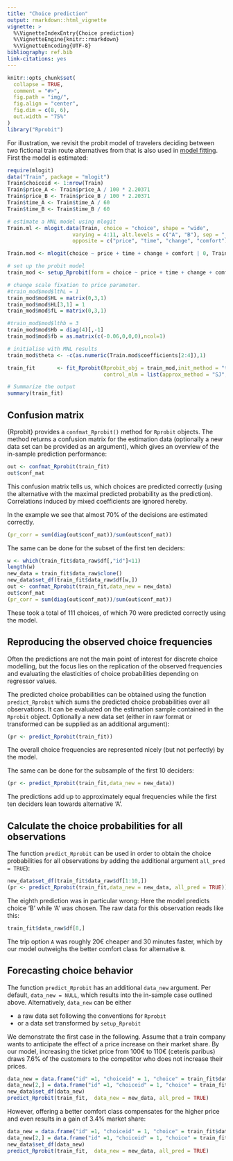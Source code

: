 ```yaml
---
title: "Choice prediction"
output: rmarkdown::html_vignette
vignette: >
  %\VignetteIndexEntry{Choice prediction}
  %\VignetteEngine{knitr::rmarkdown}
  %\VignetteEncoding{UTF-8}
bibliography: ref.bib
link-citations: yes  
---
```


```r
knitr::opts_chunk$set(
  collapse = TRUE,
  comment = "#>",
  fig.path = "img/",
  fig.align = "center",
  fig.dim = c(8, 6), 
  out.width = "75%"
)
library("Rprobit")
```
For illustration, we revisit the probit model of travelers deciding between two fictional train route alternatives from that is also used in  [model fitting](model_fitting.html). First the model is estimated:

```r
require(mlogit)
data("Train", package = "mlogit")
Train$choiceid <- 1:nrow(Train)
Train$price_A <- Train$price_A / 100 * 2.20371
Train$price_B <- Train$price_B / 100 * 2.20371
Train$time_A <- Train$time_A / 60
Train$time_B <- Train$time_B / 60

# estimate a MNL model using mlogit
Train.ml <- mlogit.data(Train, choice = "choice", shape = "wide",
                     varying = 4:11, alt.levels = c("A", "B"), sep = "_",
                     opposite = c("price", "time", "change", "comfort"))

Train.mod <- mlogit(choice ~ price + time + change + comfort | 0, Train.ml, reflevel = "A", R=500)

# set up the probit model
train_mod <- setup_Rprobit(form = choice ~ price + time + change + comfort | 0 ,  data_raw = Train,  ids = c("id"))

# change scale fixation to price parameter. 
#train_mod$mod$lthL = 1
train_mod$mod$HL = matrix(0,3,1)
train_mod$mod$HL[3,1] = 1
train_mod$mod$fL = matrix(0,3,1)

#train_mod$mod$lthb = 3
train_mod$mod$Hb = diag(4)[,-1]
train_mod$mod$fb = as.matrix(c(-0.06,0,0,0),ncol=1)

# initialise with MNL results
train_mod$theta <- -c(as.numeric(Train.mod$coefficients[2:4]),1)

train_fit       <- fit_Rprobit(Rprobit_obj = train_mod,init_method = "theta", 
                               control_nlm = list(approx_method = "SJ",probit = FALSE,hess = 0))

# Summarize the output
summary(train_fit)

```

## Confusion matrix 
{Rprobit} provides a `confmat_Rprobit()` method for `Rprobit` objects. 
The method returns a confusion matrix for the estimation data (optionally a new data set can be provided as an argument), which gives an overview of the 
in-sample prediction performance:
 

```r
out <- confmat_Rprobit(train_fit)
out$conf_mat
```

This confusion matrix tells us, which choices are predicted correctly (using the alternative with the maximal predicted probability as the prediction). Correlations induced by mixed coefficients are ignored hereby. 

In the example we see that almost 70% of the decisions are estimated correctly. 

```r
(pr_corr = sum(diag(out$conf_mat))/sum(out$conf_mat))
```

The same can be done for the subset of the first ten deciders: 

```r
w <- which(train_fit$data_raw$df[,"id"]<11)
length(w)
new_data = train_fit$data_raw$clone()
new_data$set_df(train_fit$data_raw$df[w,])
out <- confmat_Rprobit(train_fit,data_new = new_data)
out$conf_mat
(pr_corr = sum(diag(out$conf_mat))/sum(out$conf_mat))
```
These took a total of 111 choices, of which 70 were predicted correctly using the model. 

## Reproducing the observed choice frequencies
Often the predictions are not the main point of interest for discrete choice modelling, but the focus lies on the replication of the observed frequencies and evaluating the elasticities of choice probabilities depending on regressor values. 

The predicted choice probabilities can be obtained using the function `predict_Rprobit` which sums the predicted choice probabilities over all observations. It can be evaluated on the estimation sample contained in the `Rprobit` object. Optionally a new data set (either in raw format or transformed can be supplied as an additional argument):

```r
(pr <- predict_Rprobit(train_fit))
```
The overall choice frequencies are represented nicely (but not perfectly) by the model. 

The same can be done for the subsample of the first 10 deciders: 
```r
(pr <- predict_Rprobit(train_fit,data_new = new_data))
```
The predictions add up to approximately equal frequencies while the first ten deciders lean towards alternative 'A'. 

## Calculate the choice probabilities for all observations
The function `predict_Rprobit` can be used in order to obtain the choice probabilities for all observations by adding the additional argument `all_pred = TRUE`):

```r
new_data$set_df(train_fit$data_raw$df[1:10,])
(pr <- predict_Rprobit(train_fit,data_new = new_data, all_pred = TRUE))
```
The eighth prediction was in particular wrong: Here the model predicts choice 'B' while 'A' was chosen. The raw data for this observation reads like this: 

```r
train_fit$data_raw$df[8,]
```

The trip option `A` was roughly 20€ cheaper and 30 minutes faster, which by our model outweighs the better comfort class for alternative `B`.


## Forecasting choice behavior

The function `predict_Rprobit` has an additional `data_new` argument. Per default, `data_new = NULL`, which results into the in-sample case outlined above. Alternatively, `data_new` can be either

- a raw data set following the conventions for `Rprobit` 
- or a data set transformed by `setup_Rprobit`

We demonstrate the first case in the following. Assume that a train company wants to anticipate the effect of a price increase on their market share. By our model, increasing the ticket price from 100€ to 110€ (ceteris paribus) draws 7.6\% of the customers to the competitor who does not increase their prices.

```r
data_new = data.frame("id" =1, "choiceid" = 1, "choice" = train_fit$data_raw$df[1,"choice"], "price_A" = 100,"price_B" = 100, "time_A" = 2, "time_B" = 2, "change_A"=0, "change_B" = 0, "comfort_A" = 1, "comfort_B"=1, "id_macml"= 1)
data_new[2,] = data.frame("id" =1, "choiceid" = 1, "choice" = train_fit$data_raw$df[4,"choice"], "price_A" = 110,"price_B" = 100, "time_A" = 2, "time_B" = 2, "change_A"=0, "change_B" = 0, "comfort_A" = 1, "comfort_B"=1, "id_macml"= 1)
new_data$set_df(data_new)
predict_Rprobit(train_fit,  data_new = new_data, all_pred = TRUE)
```

However, offering a better comfort class compensates for the higher price and even results in a gain of 3.4\% market share:

```r
data_new = data.frame("id" =1, "choiceid" = 1, "choice" = train_fit$data_raw$df[1,"choice"], "price_A" = 100,"price_B" = 100, "time_A" = 2, "time_B" = 2, "change_A"=0, "change_B" = 0, "comfort_A" = 1, "comfort_B"=1, "id_macml"= 1)
data_new[2,] = data.frame("id" =1, "choiceid" = 1, "choice" = train_fit$data_raw$df[4,"choice"], "price_A" = 110,"price_B" = 100, "time_A" = 2, "time_B" = 2, "change_A"=0, "change_B" = 0, "comfort_A" = 0, "comfort_B"=1, "id_macml"= 1)
new_data$set_df(data_new)
predict_Rprobit(train_fit,  data_new = new_data, all_pred = TRUE)
```

